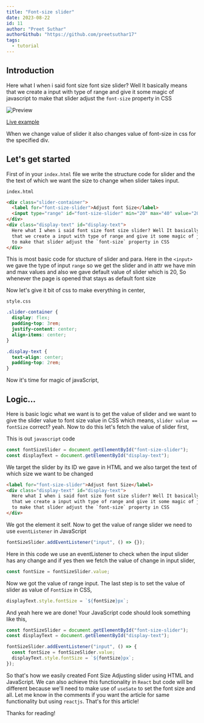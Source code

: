 ```yaml
---
title: "Font-size slider"
date: 2023-08-22
id: 11
author: "Preet Suthar"
authorGithub: "https://github.com/preetsuthar17"
tags:
  - tutorial
---
```


## Introduction

Here what I when i said font size font size slider? Well It basically means that we create a input with type of range and give it some magic of javascript to make that slider adjust the `font-size` property in CSS

![Preview](https://dev-to-uploads.s3.amazonaws.com/uploads/articles/svp8h4dat2owq00t71zp.png)

[Live example](https://codepen.io/preetsuthar17/pen/BavyObj)

When we change value of slider it also changes value of font-size in css for the specified div.

## Let's get started

First of in your `index.html` file we write the structure code for slider and the the text of which we want the size to change when slider takes input.

`index.html`

```html
<div class="slider-container">
  <label for="font-size-slider">Adjust font Size</label>
  <input type="range" id="font-size-slider" min="20" max="40" value="20" />
</div>
<div class="display-text" id="display-text">
  Here what I when i said font size font size slider? Well It basically means
  that we create a input with type of range and give it some magic of javascript
  to make that slider adjust the `font-size` property in CSS
</div>
```

This is most basic code for stucture of slider and para. Here in the `<input>` we gave the type of input `range` so we get the slider and in attr we have min and max values and also we gave default value of slider which is 20, So whenever the page is opened that stays as default font size

Now let's give it bit of css to make everything in center,

`style.css`

```css
.slider-container {
  display: flex;
  padding-top: 3rem;
  justify-content: center;
  align-items: center;
}

.display-text {
  text-align: center;
  padding-top: 2rem;
}
```

Now it's time for magic of javaScript,

## Logic...

Here is basic logic what we want is to get the value of slider and we want to give the slider value to font size value in CSS which means, `slider value == fontSize` correct? yeah. Now to do this let's fetch the value of slider first,

This is out `javascript` code

```javaScript
const fontSizeSlider = document.getElementById("font-size-slider");
const displayText = document.getElementById("display-text");
```

We target the slider by its ID we gave in HTML and we also target the text of which size we want to be changed

```html
<label for="font-size-slider">Adjust font Size</label>
<div class="display-text" id="display-text">
  Here what I when i said font size font size slider? Well It basically means
  that we create a input with type of range and give it some magic of javascript
  to make that slider adjust the `font-size` property in CSS
</div>
```

We got the element it self. Now to get the value of range slider we need to use `eventListener` in JavaScript

```javascript
fontSizeSlider.addEventListener("input", () => {});
```

Here in this code we use an eventListener to check when the input slider has any change and if yes then we fetch the value of change in input slider,

```javascript
const fontSize = fontSizeSlider.value;
```

Now we got the value of range input. The last step is to set the value of slider as value of `FontSize` in CSS,

```javascript
displayText.style.fontSize = `${fontSize}px`;
```

And yeah here we are done! Your JavaScript code should look something like this,

```javascript
const fontSizeSlider = document.getElementById("font-size-slider");
const displayText = document.getElementById("display-text");

fontSizeSlider.addEventListener("input", () => {
  const fontSize = fontSizeSlider.value;
  displayText.style.fontSize = `${fontSize}px`;
});
```

So that's how we easily created Font Size Adjusting slider using HTML and JavaScript. We can also achieve this functionality in `React` but code will be different because we'll need to make use of `useSate` to set the font size and all. Let me know in the comments if you want the article for same functionality but using `reactjs`. That's for this article!

Thanks for reading!
